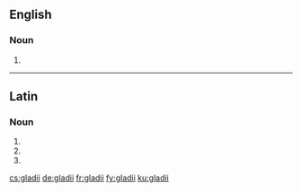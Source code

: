 ==English==

===Noun===
{{head|en|noun plural form}}

# {{plural of|gladius|lang=en}}

----

==Latin==

===Noun===
{{la-noun-form|gladiī}}

# {{inflection of|gladius||gen|s|lang=la}}
# {{inflection of|gladius||nom|p|lang=la}}
# {{inflection of|gladius||voc|p|lang=la}}

[[cs:gladii]]
[[de:gladii]]
[[fr:gladii]]
[[fy:gladii]]
[[ku:gladii]]